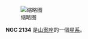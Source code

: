 {{NGCInfoBox|NGCID=NGC 2134|發現者=約翰·弗里德里希·威廉·赫歇爾|發現日期=1834年11月24日|其他編號=ESO 57-SC47|曆元=J2000.0|赤經=5時51分56.7秒
|赤緯=-71°5'50"|星座=山案座|星體=星系|星等=11.1|表面亮度=|藍等=}}
[[File:NGC_2134_DSS.jpg|缩略图]]

'''NGC 2134''' 是[[山案座|山案座]]的一個[[星系|星系]]。

{{NGCReference|2134}}